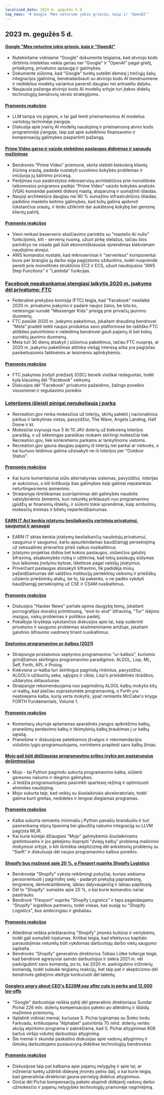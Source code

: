 ```yaml
---
localized_date: 2023 m. gegužės 5 d.
top_news: '# Google "Mes neturime jokio griovio, kaip ir "OpenAI"'
---
```




<CallToAction />

<Steps>

## 2023 m. gegužės 5 d.

#### [Google "Mes neturime jokio griovio, kaip ir "OpenAI"](https://www.semianalysis.com/p/google-we-have-no-moat-and-neither)

- Nutekintame vidiniame "Google" dokumente teigiama, kad atvirojo kodo dirbtinis intelektas veikia geriau nei "Google" ir "OpenAI" pagal greitį, pritaikymą, privatumo apsaugą ir galimybes.
- Dokumente siūloma, kad "Google" turėtų sutelkti dėmesį į trečiųjų šalių integracijos įgalinimą, bendradarbiauti su atvirojo kodo AI bendruomene ir nedidelius modelių variantus paversti daugiau nei antraeiliu dalyku.
- Naujausia pažanga atvirojo kodo AI modelių srityje turi įtakos didelių technologijų bendrovių verslo strategijoms.

#### [Pramonės reakcijos](http://news.ycombinator.com/item?id=35813322)

- LLM tampa vis pigesni, o tai gali lemti prieinamesnius AI modelius vartotojų techninėje įrangoje.
- Diskusija apie įvairių AI modelių naudojimą ir prieinamumą atviro kodo programinėje įrangoje, taip pat apie sutelktinio finansavimo ir kompensacijų galimybes paspartinti pažangą.

#### [Prime Video garso ir vaizdo stebėjimo paslaugos didinimas ir sąnaudų mažinimas](https://www.primevideotech.com/video-streaming/scaling-up-the-prime-video-audio-video-monitoring-service-and-reducing-costs-by-90)

- Bendrovės "Prime Video" priemonė, skirta stebėti kiekvieną klientų žiūrimą srautą, padeda nustatyti suvokimo kokybės problemas ir inicijuoja jų šalinimo procesą.
- Perėjimas nuo paskirstytos mikroservisų architektūros prie monolitinės taikomosios programos padėjo "Prime Video" vaizdo kokybės analizės (VQA) komandai pasiekti didesnį mastą, atsparumą ir sumažinti išlaidas.
- Naujoji architektūra daugiau nei 90 % sumažino infrastruktūros išlaidas, padidino mastelio keitimo galimybes, kad būtų galima apdoroti tūkstančius srautų, ir leido užtikrinti dar aukštesnę kokybę bei geresnę klientų patirtį.

#### [Pramonės reakcijos](http://news.ycombinator.com/item?id=35811741)

- Vieni renkasi beserverio skaičiavimo parinktis su "mastelio iki nulio" funkcijomis, kiti - serverių nuomą, užuot pirkę stelažus, tačiau šios parinktys ne visada gali būti ekonomiškiausias sprendimas kiekvienam naudojimo atvejui.
- AWS komandos nustatė, kad mikroservisai ir "serverless" komponentai buvo per brangūs jų darbo eiga pagrįstoms užduotims, todėl nusprendė pereiti prie monolitinės struktūros EC2 ir ECS, užuot naudojusios "AWS Step Functions" ir "Lambda" funkcijas.

### [Facebook nepakankamai stengiasi laikytis 2020 m. įsakymo dėl privatumo: FTC](https://arstechnica.com/tech-policy/2023/05/ftc-says-facebook-violated-privacy-order-proposes-ban-on-monetizing-youth-data/)

- Federalinė prekybos komisija (FTC) teigia, kad "Facebook" nesilaikė 2020 m. privatumo įsakymo ir padarė naujos žalos, be kita ko, neteisingai nurodė "Messenger Kids" prieigą prie privačių jaunimo duomenų.
- FTC pasiūlė 2020 m. įsakymo pakeitimus, įskaitant draudimą bendrovei "Meta" pradėti teikti naujus produktus savo platformose be raštiško FTC atitikties patvirtinimo ir neleidimą bendrovei gauti pajamų iš bet kokių surinktų jaunimo duomenų.
- Meta turi 30 dienų atsakyti į siūlomus pakeitimus, tačiau FTC nuspręs, ar 2020 m. įsakymo pakeitimas atitinka viešąjį interesą arba yra pagrįstas pasikeitusiomis faktinėmis ar teisinėmis aplinkybėmis.

#### [Pramonės reakcijos](http://news.ycombinator.com/item?id=35814081)

- FTC įsakymas įrodyti priežastį (OSC) beveik visiškai redaguotas, todėl kyla klausimų dėl "Facebook" veiksmų
- Diskusijos dėl "Facebook" privatumo pažeidimo, žalingo poveikio visuomenei ir reguliavimo poreikio

### [Loterijoms išleisti pinigai nenukeliauja į parką](https://outdoorstatus.com/articles/recreation-gov-lottery-fees/)

- Recreation.gov renka mokesčius už loterijų, skirtų patekti į nacionalinius parkus ir lankytinas vietas, pavyzdžiui, The Wave, Angels Landing, Half Dome ir kt.
- Mokesčiai svyruoja nuo 5 iki 10 JAV dolerių už kiekvieną loterijos paraišką, o už sėkmingas paraiškas mokami skirtingi mokesčiai tiek Recreation.gov, tiek konkretiems parkams ar lankytinoms vietoms.
- Recreation.gov gauna daugiau pajamų iš loterijų nei parkai ar vietovės, o kai kuriuos leidimus galima užsisakyti ne iš loterijos per "Outdoor Status".

#### [Pramonės reakcijos](http://news.ycombinator.com/item?id=35809570)

- Kai kurie komentatoriai siūlo alternatyvias sistemas, pavyzdžiui, loterijas ar aukcionus, o kiti kritikuoja šias galimybes kaip galimai nepalankias neturtingesniems asmenims.
- Straipsnyje išreiškiamas susirūpinimas dėl galimybės naudotis valstybinėmis žemėmis, kuri neturėtų priklausyti nuo programavimo įgūdžių ar finansinių išteklių, ir siūlomi tokie sprendimai, kaip simbolinių mokesčių ėmimas ir bilietų neperleidžiamumas.

#### [EARN IT Act kenkia įstatymų besilaikančių vartotojų privatumui, saugumui ir apsaugai](https://techfreedom.org/earn-it-act-remains-a-threat-to-liberty-security-safety-of-children/)

- EARN IT aktas kenkia įstatymų besilaikančių naudotojų privatumui, saugumui ir saugumui, kartu apsunkindamas baudžiamąjį persekiojimą už seksualinės prievartos prieš vaikus nusikaltimus.
- Įstatymo projektas didina bet kokios paslaugos, siūlančios galutinį šifravimą, atsakomybės riziką ir užtikrina, kad tokių paslaugų siūlymas bus laikomas įrodymu bylose, iškeltose pagal valstijų įstatymus.
- Priverčiant paslaugas atsisakyti šifravimo, tik padidėja mūsų pažeidžiamumas dėl valdžios institucijų perteklinių veiksmų ir priešiškų užsienio priešininkų atakų, be to, tai pakenks, o ne padės vykdyti baudžiamąjį persekiojimą už CSE ir CSAM nusikaltimus.

#### [Pramonės reakcijos](http://news.ycombinator.com/item?id=35814113)

- Diskusijos "Hacker News" portale apima daugybę temų, įskaitant pornografijos moralinį priimtinumą, "end-to-end" šifravimą, "Tor" išėjimo mazgus, vaikų problemas ir politikos padėtį.
- Pokalbyje išryškėja vykstančios diskusijos apie tai, kaip suderinti privatumo ir saugumo problemas skaitmeniniame amžiuje, įskaitant galutinio šifravimo vaidmenį tiriant nusikaltimus.

#### [Septynios programavimo ur-kalbos (2021)](https://madhadron.com/programming/seven_ur_languages.html)

- Straipsnyje pristatomos septynios programavimo "ur-kalbos", kuriomis grindžiamos skirtingos programavimo paradigmos: ALGOL, Lisp, ML, Self, Forth, APL ir Prolog.
- Kiekviena ur-kalba turi skirtingus pagrindų rinkinius, pavyzdžiui, ALGOL'o užduočių seka, sąlygos ir ciklai, Lisp'o priešdėlinės išraiškos, uždarytos skliaustuose.
- Straipsnyje rekomenduojama nuo pagrindinių ALGOL kalbų mokytis kitų ur-kalbų, kad plačiau suprastumėte programavimą, o Forth yra neatsiejama kalba, kurią verta mokytis, ypač remiantis McCabe'o knyga FORTH Fundamentals, Volume 1.

#### [Pramonės reakcijos](http://news.ycombinator.com/item?id=35813496)

- Komentarų skyriuje aptariamas aparatinės įrangos apibrėžimo kalbų, pranešimų perdavimo kalbų ir tikimybinių kalbų įtraukimas į ur kalbų sąrašą.
- Pranešime ir diskusijose pateikiamos įžvalgos ir rekomendacijos vidutinio lygio programuotojams, norintiems praplėsti savo kalbų žinias.

#### [Mojo gali būti didžiausias programavimo srities įvykis per pastaruosius dešimtmečius](https://www.fast.ai/posts/2023-05-03-mojo-launch.html)

- Mojo - tai Python pagrindu sukurta programavimo kalba, siūlanti geresnes našumo ir diegimo galimybes.
- Ji leidžia programuotojams pasirinkti spartesnį režimą ir optimizuoti atminties naudojimą.
- Mojo sukurta taip, kad veiktų su šiuolaikiniais akceleratoriais, todėl galima kurti greitas, nedideles ir lengvai diegiamas programas.

#### [Pramonės reakcijos](http://news.ycombinator.com/item?id=35809658)

- Kalba sukurta remiantis minimaliu į Python panašiu branduoliu ir turi pasirenkamą stiprų tipavimą bei glaudžią našumo integraciją su LLVM pagrįsta MLIR.
- Kai kurie kūrėjai džiaugiasi "Mojo" galimybėmis šiuolaikiniams greitintuvams ir jos gebėjimu išspręsti "dviejų kalbų" problemą mašininio mokymosi srityje, o kiti išreiškia skepticizmą dėl ankstesnių problemų su "Swift" ir diskutuoja dėl naujos programavimo kalbos poreikio.

#### [Shopify bus mažesnė apie 20 %, o Flexport nupirks Shopify Logistics](https://news.shopify.com/important-team-and-business-changes)

- Bendrovėje "Shopify" vyksta reikšmingi pokyčiai, kuriais siekiama persiorientuoti į pagrindinį siekį - padaryti prekybą paprastesnę, lengvesnę, demokratiškesnę, labiau dalyvaujančią ir labiau paplitusią.
- Dėl to "Shopify" sumažės apie 20 %, o kai kurie komandos nariai pasitrauks.
- Bendrovė "Flexport" nupirks "Shopify Logistics" ir taps pageidaujamu "Shopify" logistikos partneriu, todėl viskas, kas susiję su "Shopify Logistics", bus ambicingiau ir globaliau.

#### [Pramonės reakcijos](http://news.ycombinator.com/item?id=35813763)

- Atleidimai reiškia prieštaravimą "Shopify" įmonės kultūrai ir vertybėms, todėl gali sumažėti lojalumas. Kritikai teigia, kad efektyvus kapitalo panaudojimas neturėtų būti vykdomas darbuotojų darbo vietų saugumo sąskaita.
- Bendrovės "Shopify" generalinis direktorius Tobias Lütke tviteryje teigė, kad bendrovė agresyviai samdo darbuotojus ir siekia 2021 m. vėl padvigubinti savo komandą, po to, kai 2020 m. padvigubino inžinierių komandą, todėl sulaukė teigiamų reakcijų, bet taip pat ir skepticizmo dėl bendrovės gebėjimo ateityje konkuruoti dėl talentų.

#### [Googlers angry about CEO's $226M pay after cuts in perks and 12,000 lay-offs](https://arstechnica.com/tech-policy/2023/05/googlers-angry-about-ceos-226m-pay-after-cuts-in-perks-and-12000-layoffs/)

- "Google" darbuotojai reiškia pyktį dėl generalinio direktoriaus Sundar Pichai 226 mln. dolerių kompensacijos paketo po atleidimų ir išlaidų mažinimo priemonių.
- Išplatinti vidiniai memai, kuriuose S. Pichai lyginamas su Šreko lordu Farkvadu, kritikuojama "Alphabet" patvirtinta 70 mlrd. dolerių vertės akcijų atpirkimo programa ir pabrėžiama, kad S. Pichai atlyginimas 808 kartus viršija vidutinį darbuotojo atlyginimą.
- Šie memai ir skundai paskatino diskusijas apie vadovų atlyginimų ir išmokų darbuotojams pusiausvyrą didelėse technologijų bendrovėse.

#### [Pramonės reakcijos](http://news.ycombinator.com/item?id=35821927)

- Diskusijose taip pat kalbama apie pajamų nelygybę ir apie tai, ar inžinieriai turėtų uždirbti didesnę įmonės pelno dalį, o kai kurie teigia, kad generaliniai direktoriai gauna pernelyg didelius atlyginimus.
- Ginčai dėl Pichai kompensacijų paketo atspindi didėjantį vadovų darbo užmokesčio ir pajamų nelygybės technologijų pramonėje nagrinėjimą.

</Steps>
